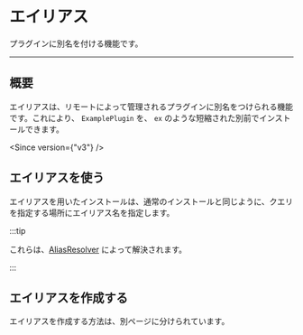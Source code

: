 
# エイリアス

プラグインに別名を付ける機能です。

---

## 概要

エイリアスは、リモートによって管理されるプラグインに別名をつけられる機能です。これにより、 `ExamplePlugin` を、 `ex` のような短縮された別前でインストールできます。

<Since version={"v3"} />

## エイリアスを使う

エイリアスを用いたインストールは、通常のインストールと同じように、クエリを指定する場所にエイリアス名を指定します。

:::tip

これらは、[AliasResolver](../resolver#aliasresolver) によって解決されます。

:::

## エイリアスを作成する

エイリアスを作成する方法は、別ページに分けられています。

<BelowDocument docId="use-kpm/features/alias/create" />
